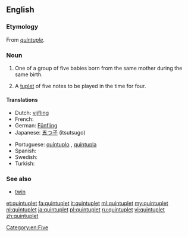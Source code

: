 {{wikipedia}}
==English==

===Etymology===
From {{etyl|frm}} ''[[quintuple]]''.

===Noun===
{{en-noun}}

# One of a group of five babies born from the same mother during the same birth.
# {{music}} A [[tuplet]] of five notes to be played in the time for four.

====Translations====
{{trans-top|one of a group of five babies born from the same mother during the same birth}}
* Dutch: [[vijfling]] {{m}}
* French: {{t+|fr|quintuplé}}
* German: [[Fünfling]] {{m}}
* Japanese: [[五つ子]] (itsutsugo)
{{trans-mid}}
* Portuguese: [[quíntuplo]] {{m}}, [[quíntupla]] {{f}}
* Spanish: {{t+|es|quintillizo|m}}
* Swedish: {{t-|sv|femling}}
* Turkish: {{t+|tr|beşiz}}
{{trans-bottom}}

===See also===
* [[twin]]
{{coefficient}}

[[Category:en:Five]]

[[et:quintuplet]]
[[fa:quintuplet]]
[[it:quintuplet]]
[[ml:quintuplet]]
[[my:quintuplet]]
[[nl:quintuplet]]
[[ja:quintuplet]]
[[pl:quintuplet]]
[[ru:quintuplet]]
[[vi:quintuplet]]
[[zh:quintuplet]]